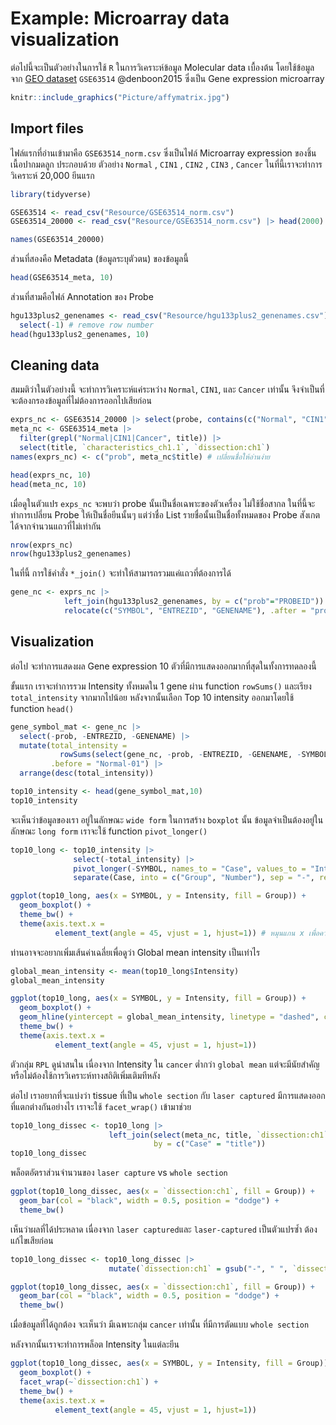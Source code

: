 # Example: Microarray data visualization {#GSE63514}

ต่อไปนี้จะเป็นตัวอย่างในการใช้ `R` ในการวิเคราะห์ข้อมูล Molecular data เบื้องต้น โดยใช้ข้อมูลจาก [GEO dataset](https://www.ncbi.nlm.nih.gov/gds) `GSE63514` @denboon2015 ซึ่งเป็น Gene expression microarray

```r
knitr::include_graphics("Picture/affymatrix.jpg")
```

## Import files

ไฟล์แรกที่อ่านเข้ามาคือ `GSE63514_norm.csv` ซึ่งเป็นไฟล์ Microarray expression ของชิ้นเนื้อปากมดลูก ประกอบด้วย ตัวอย่าง `Normal` , `CIN1` , `CIN2` , `CIN3` , `Cancer` ในที่นี้เราจะทำการวิเคราะห์ 20,000 ยีนแรก

```r
library(tidyverse) 

GSE63514 <- read_csv("Resource/GSE63514_norm.csv") 
GSE63514_20000 <- read_csv("Resource/GSE63514_norm.csv") |> head(2000)
```

```r
names(GSE63514_20000)
```

ส่วนที่สองคือ Metadata (ข้อมูลระบุตัวตน) ของข้อมูลนี้

```r
head(GSE63514_meta, 10)
```

ส่วนที่สามคือไฟล์ Annotation ของ Probe

```r
hgu133plus2_genenames <- read_csv("Resource/hgu133plus2_genenames.csv") |> 
  select(-1) # remove row number
head(hgu133plus2_genenames, 10)
```

## Cleaning data

สมมติว่าในตัวอย่างนี้ จะทำการวิเคราะห์แค่ระหว่าง `Normal`, `CIN1`, และ `Cancer` เท่านั้น จึงจำเป็นที่จะต้องกรองข้อมูลที่ไม่ต้องการออกไปเสียก่อน

```r
exprs_nc <- GSE63514_20000 |> select(probe, contains(c("Normal", "CIN1", "Cancer")))
meta_nc <- GSE63514_meta |> 
  filter(grepl("Normal|CIN1|Cancer", title)) |> 
  select(title, `characteristics_ch1.1`, `dissection:ch1`)
names(exprs_nc) <- c("prob", meta_nc$title) # เปลี่ยนชื่อให้อ่านง่าย

head(exprs_nc, 10)
head(meta_nc, 10)
```

เมื่อดูในตัวแปร `exps_nc` จะพบว่า probe นั้นเป็นชื่อเฉพาะของตัวเครื่อง ไม่ใช้ชื่อสากล ในที่นี้จะทำการเปลี่ยน Probe ให้เป็นชื่อยีนนั้นๆ แต่ว่าชื่อ List รายชื่อนั้นเป็นชื่อทั้งหมดของ Probe สังเกตได้จากจำนวนแถวที่ไม่เท่ากัน

```r
nrow(exprs_nc)
nrow(hgu133plus2_genenames)
```

ในที่นี้ การใช้คำสั่ง `*_join()` จะทำให้สามารถรวมแค่แถวที่ต้องการได้

```r
gene_nc <- exprs_nc |> 
            left_join(hgu133plus2_genenames, by = c("prob"="PROBEID")) |> 
            relocate(c("SYMBOL", "ENTREZID", "GENENAME"), .after = "prob")
```

## Visualization {#top10_boxplot}

ต่อไป จะทำการแสดงผล Gene expression 10 ตัวที่มีการแสดงออกมากที่สุดในทั้งการทดลองนี้

ขั้นแรก เราจะทำการรวม Intensity ทั้งหมดใน 1 gene ผ่าน function `rowSums()` และเรียง `total_intensity` จากมากไปน้อย หลังจากนั้นเลือก Top 10 intensity ออกมาโดยใช้ function `head()`

```r
gene_symbol_mat <- gene_nc |> 
  select(-prob, -ENTREZID, -GENENAME) |> 
  mutate(total_intensity = 
           rowSums(select(gene_nc, -prob, -ENTREZID, -GENENAME, -SYMBOL)),
         .before = "Normal-01") |> 
  arrange(desc(total_intensity)) 

top10_intensity <- head(gene_symbol_mat,10)
top10_intensity
```

จะเห็นว่าข้อมูลของเรา อยู่ในลักษณะ `wide form` ในการสร้าง `boxplot` นั้น ข้อมูลจำเป็นต้องอยู่ในลักษณะ `long form` เราจะใช้ function `pivot_longer()`

```r
top10_long <- top10_intensity |> 
              select(-total_intensity) |> 
              pivot_longer(-SYMBOL, names_to = "Case", values_to = "Intensity") |> 
              separate(Case, into = c("Group", "Number"), sep = "-", remove = FALSE)
```

```r
ggplot(top10_long, aes(x = SYMBOL, y = Intensity, fill = Group)) + 
  geom_boxplot() +
  theme_bw() +
  theme(axis.text.x = 
          element_text(angle = 45, vjust = 1, hjust=1)) # หมุนแกน x เพื่อความสวยงาม
```

ท่านอาจจะอยากเพิ่มเส้นค่าเฉลี่ยเพื่อดูว่า Global mean intensity เป็นเท่าไร

```r
global_mean_intensity <- mean(top10_long$Intensity)
global_mean_intensity

ggplot(top10_long, aes(x = SYMBOL, y = Intensity, fill = Group)) + 
  geom_boxplot() +
  geom_hline(yintercept = global_mean_intensity, linetype = "dashed", color = "darkviolet", linewidth = 1) +
  theme_bw() +
  theme(axis.text.x = 
          element_text(angle = 45, vjust = 1, hjust=1))
```

ตัวกลุ่ม `RPL` ดูน่าสนใน เนื่องจาก Intensity ใน `cancer` ต่ำกว่า `global mean` แต่จะมีนัยสำคัญหรือไม่ต้องใช้การวิเคราะห์ทางสถิติเพิ่มเติมทีหลัง

ต่อไป เราอยากที่จะแบ่งว่า tissue ที่เป็น `whole section` กับ `laser captured` มีการแสดงออกที่แตกต่างกันอย่างไร เราจะใช้ `facet_wrap()` เข้ามาช่วย

```r
top10_long_dissec <- top10_long |> 
                      left_join(select(meta_nc, title, `dissection:ch1`), 
                                by = c("Case" = "title"))
top10_long_dissec
```

พล็อตอัตราส่วนจำนวนของ `laser capture` vs `whole section`

```r
ggplot(top10_long_dissec, aes(x = `dissection:ch1`, fill = Group)) + 
  geom_bar(col = "black", width = 0.5, position = "dodge") + 
  theme_bw()
```

เห็นว่าผลที่ได้ประหลาด เนื่องจาก `laser captured`และ `laser-captured` เป็นตัวแปรซ้ำ ต้องแก้ไขเสียก่อน

```r
top10_long_dissec <- top10_long_dissec |> 
                      mutate(`dissection:ch1` = gsub("-", " ", `dissection:ch1`))

ggplot(top10_long_dissec, aes(x = `dissection:ch1`, fill = Group)) + 
  geom_bar(col = "black", width = 0.5, position = "dodge") + 
  theme_bw()
```

เมื่อข้อมูลที่ได้ถูกต้อง จะเห็นว่า มีเฉพาะกลุ่ม `cancer` เท่านั้น ที่มีการตัดแบบ `whole section`

หลังจากนั้นเราจะทำการพล็อต Intensity ในแต่ละยีน

```r
ggplot(top10_long_dissec, aes(x = SYMBOL, y = Intensity, fill = Group)) + 
  geom_boxplot() +
  facet_wrap(~`dissection:ch1`) +
  theme_bw() +
  theme(axis.text.x = 
          element_text(angle = 45, vjust = 1, hjust=1))
```
